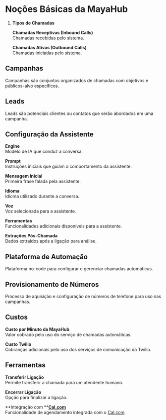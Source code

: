 # **Noções Básicas da MayaHub**

1. **Tipos de Chamadas**

   **Chamadas Receptivas (Inbound Calls)**\
   Chamadas recebidas pelo sistema.

   **Chamadas Ativas (Outbound Calls)**\
   Chamadas iniciadas pelo sistema.

## **Campanhas**

Campanhas são conjuntos organizados de chamadas com objetivos e públicos-alvo específicos.

## **Leads**

Leads são potenciais clientes ou contatos que serão abordados em uma campanha.

## **Configuração da Assistente**

**Engine**\
Modelo de IA que conduz a conversa.

**Prompt**\
Instruções iniciais que guiam o comportamento da assistente.

**Mensagem Inicial**\
Primeira frase falada pela assistente.

**Idioma**\
Idioma utilizado durante a conversa.

**Voz**\
Voz selecionada para a assistente.

**Ferramentas**\
Funcionalidades adicionais disponíveis para a assistente.

**Extrações Pós-Chamada**\
Dados extraídos após a ligação para análise.

## **Plataforma de Automação**

Plataforma no-code para configurar e gerenciar chamadas automáticas.

## **Provisionamento de Números**

Processo de aquisição e configuração de números de telefone para uso nas campanhas.

## **Custos**

**Custo por Minuto da MayaHub**\
Valor cobrado pelo uso do serviço de chamadas automáticas.

**Custo Twilio**\
Cobranças adicionais pelo uso dos serviços de comunicação da Twilio.

## **Ferramentas**

**Transferir Ligação**\
Permite transferir a chamada para um atendente humano.

**Encerrar Ligação**\
Opção para finalizar a ligação.

**Integração com **[**Cal.com**](http://Cal.com)\
Funcionalidade de agendamento integrada com o [Cal.com](http://Cal.com).
